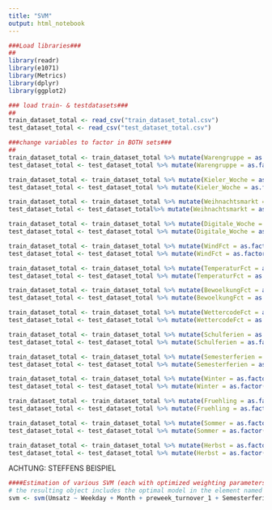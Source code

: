 ---
title: "SVM"
output: html_notebook
---



```{r}
###Load libraries###
##
library(readr)
library(e1071)
library(Metrics)
library(dplyr)
library(ggplot2)
```

```{r}
### load train- & testdatasets###
##
train_dataset_total <- read_csv("train_dataset_total.csv")
test_dataset_total <- read_csv("test_dataset_total.csv")
```

```{r}
###change variables to factor in BOTH sets###
##
train_dataset_total <- train_dataset_total %>% mutate(Warengruppe = as.factor(train_dataset_total$Warengruppe))
test_dataset_total <- test_dataset_total %>% mutate(Warengruppe = as.factor(test_dataset_total$Warengruppe))

train_dataset_total <- train_dataset_total %>% mutate(Kieler_Woche = as.factor(train_dataset_total$Kieler_Woche))
test_dataset_total <- test_dataset_total %>% mutate(Kieler_Woche = as.factor(test_dataset_total$Kieler_Woche))

train_dataset_total <- train_dataset_total %>% mutate(Weihnachtsmarkt = as.factor(train_dataset_total$Weihnachtsmarkt))
test_dataset_total <- test_dataset_total%>% mutate(Weihnachtsmarkt = as.factor(test_dataset_total$Weihnachtsmarkt))

train_dataset_total <- train_dataset_total %>% mutate(Digitale_Woche = as.factor(train_dataset_total$Digitale_Woche))
test_dataset_total <- test_dataset_total %>% mutate(Digitale_Woche = as.factor(test_dataset_total$Digitale_Woche))

train_dataset_total <- train_dataset_total %>% mutate(WindFct = as.factor(train_dataset_total$WindFct))
test_dataset_total <- test_dataset_total %>% mutate(WindFct = as.factor(test_dataset_total$WindFct))

train_dataset_total <- train_dataset_total %>% mutate(TemperaturFct = as.factor(train_dataset_total$TemperaturFct))
test_dataset_total <- test_dataset_total %>% mutate(TemperaturFct = as.factor(test_dataset_total$TemperaturFct))

train_dataset_total <- train_dataset_total %>% mutate(BewoelkungFct = as.factor(train_dataset_total$BewoelkungFct))
test_dataset_total <- test_dataset_total %>% mutate(BewoelkungFct = as.factor(test_dataset_total$BewoelkungFct))

train_dataset_total <- train_dataset_total %>% mutate(WettercodeFct = as.factor(train_dataset_total$WettercodeFct))
test_dataset_total <- test_dataset_total %>% mutate(WettercodeFct = as.factor(test_dataset_total$WettercodeFct))

train_dataset_total <- train_dataset_total %>% mutate(Schulferien = as.factor(train_dataset_total$Schulferien))
test_dataset_total <- test_dataset_total %>% mutate(Schulferien = as.factor(test_dataset_total$Schulferien))

train_dataset_total <- train_dataset_total %>% mutate(Semesterferien = as.factor(train_dataset_total$Semesterferien))
test_dataset_total <- test_dataset_total %>% mutate(Semesterferien = as.factor(test_dataset_total$Semesterferien))

train_dataset_total <- train_dataset_total %>% mutate(Winter = as.factor(train_dataset_total$Winter))
test_dataset_total <- test_dataset_total %>% mutate(Winter = as.factor(test_dataset_total$Winter))

train_dataset_total <- train_dataset_total %>% mutate(Fruehling = as.factor(train_dataset_total$Fruehling))
test_dataset_total <- test_dataset_total %>% mutate(Fruehling = as.factor(test_dataset_total$Fruehling))

train_dataset_total <- train_dataset_total %>% mutate(Sommer = as.factor(train_dataset_total$Sommer))
test_dataset_total <- test_dataset_total %>% mutate(Sommer = as.factor(test_dataset_total$Sommer))

train_dataset_total <- train_dataset_total %>% mutate(Herbst = as.factor(train_dataset_total$Herbst))
test_dataset_total <- test_dataset_total %>% mutate(Herbst = as.factor(test_dataset_total$Herbst))
```

ACHTUNG: STEFFENS BEISPIEL
```{r}
####Estimation of various SVM (each with optimized weighting parameters) using systematically varied hyper parameters (typically called 'grid search' approach) and cross validation
# the resulting object includes the optimal model in the element named 'best.model'
svm <- svm(Umsatz ~ Weekday + Month + preweek_turnover_1 + Semesterferien + Kieler_Woche, data=train_dataset_total, ranges = list(epsilon = seq(0.2,1,0.1), cost = 2^(2:3)))
```

